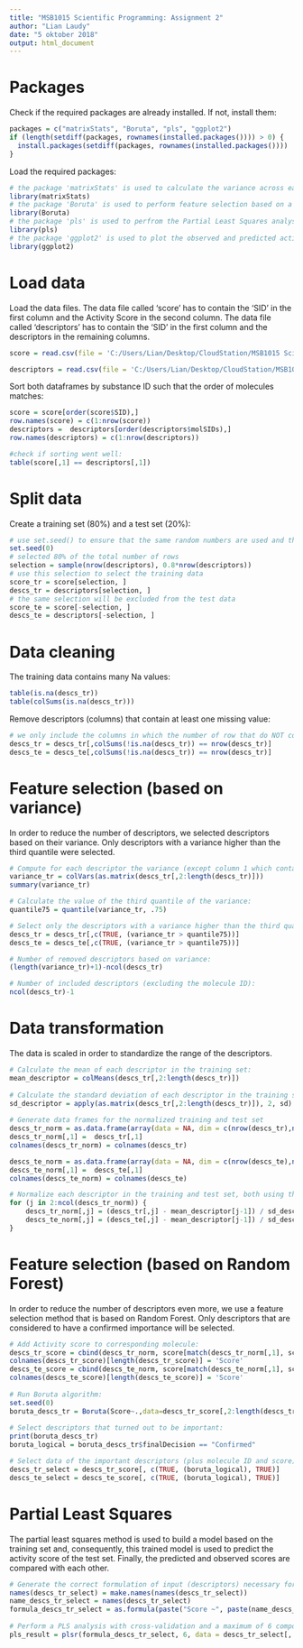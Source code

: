 ```yaml
---
title: "MSB1015 Scientific Programming: Assignment 2"
author: "Lian Laudy"
date: "5 oktober 2018"
output: html_document
---
```


# Packages

Check if the required packages are already installed. If not, install them:
```r
packages = c("matrixStats", "Boruta", "pls", "ggplot2")
if (length(setdiff(packages, rownames(installed.packages()))) > 0) {
  install.packages(setdiff(packages, rownames(installed.packages())))  
}
```

Load the required packages:
```r
# the package 'matrixStats' is used to calculate the variance across each column (descriptor)
library(matrixStats)
# the package 'Boruta' is used to perform feature selection based on a Random Forest method
library(Boruta)
# the package 'pls' is used to perfrom the Partial Least Squares analysis
library(pls)
# the package 'ggplot2' is used to plot the observed and predicted activity scores
library(ggplot2)
```

# Load data

Load the data files.
The data file called 'score' has to contain the 'SID' in the first column and the Activity Score in the second column.
The data file called 'descriptors' has to contain the 'SID' in the first column and the descriptors in the remaining columns. 
```r
score = read.csv(file = 'C:/Users/Lian/Desktop/CloudStation/MSB1015 Scientific Programming/Assignments/2 Making multivariate statistics reproducible/qsarSmallData.csv', sep=',', row.names = 1, header=TRUE)

descriptors = read.csv(file = 'C:/Users/Lian/Desktop/CloudStation/MSB1015 Scientific Programming/Assignments/2 Making multivariate statistics reproducible/descriptors.csv', sep=',', row.names = 1, header=TRUE)
```
Sort both dataframes by substance ID such that the order of molecules matches:
```r
score = score[order(score$SID),]
row.names(score) = c(1:nrow(score))
descriptors =  descriptors[order(descriptors$molSIDs),]
row.names(descriptors) = c(1:nrow(descriptors))

#check if sorting went well:
table(score[,1] == descriptors[,1])
```
# Split data

Create a training set (80%) and a test set (20%):  
```r
# use set.seed() to ensure that the same random numbers are used and the results are reproducible
set.seed(0)
# selected 80% of the total number of rows
selection = sample(nrow(descriptors), 0.8*nrow(descriptors))
# use this selection to select the training data
score_tr = score[selection, ]
descs_tr = descriptors[selection, ]
# the same selection will be excluded from the test data
score_te = score[-selection, ]
descs_te = descriptors[-selection, ]
```
# Data cleaning

The training data contains many Na values:
```r
table(is.na(descs_tr))
table(colSums(is.na(descs_tr)))
```

Remove descriptors (columns) that contain at least one missing value:
```r
# we only include the columns in which the number of row that do NOT contain missing values is equal to the total number of rows
descs_tr = descs_tr[,colSums(!is.na(descs_tr)) == nrow(descs_tr)]
descs_te = descs_te[,colSums(!is.na(descs_tr)) == nrow(descs_tr)]
```

# Feature selection (based on variance)
In order to reduce the number of descriptors, we selected descriptors based on their variance.
Only descriptors with a variance higher than the third quantile were selected.

```r
# Compute for each descriptor the variance (except column 1 which contains the molecule ID):
variance_tr = colVars(as.matrix(descs_tr[,2:length(descs_tr)]))
summary(variance_tr)

# Calculate the value of the third quantile of the variance:
quantile75 = quantile(variance_tr, .75)

# Select only the descriptors with a variance higher than the third quantile (plus the first column containing the molecule ID):
descs_tr = descs_tr[,c(TRUE, (variance_tr > quantile75))]
descs_te = descs_te[,c(TRUE, (variance_tr > quantile75))]

# Number of removed descriptors based on variance:
(length(variance_tr)+1)-ncol(descs_tr)

# Number of included descriptors (excluding the molecule ID):
ncol(descs_tr)-1
```
# Data transformation
The data is scaled in order to standardize the range of the descriptors.  
```r
# Calculate the mean of each descriptor in the training set:
mean_descriptor = colMeans(descs_tr[,2:length(descs_tr)])
  
# Calculate the standard deviation of each descriptor in the training set:
sd_descriptor = apply(as.matrix(descs_tr[,2:length(descs_tr)]), 2, sd)
  
# Generate data frames for the normalized training and test set
descs_tr_norm = as.data.frame(array(data = NA, dim = c(nrow(descs_tr),ncol(descs_tr))))
descs_tr_norm[,1] =  descs_tr[,1]
colnames(descs_tr_norm) = colnames(descs_tr)

descs_te_norm = as.data.frame(array(data = NA, dim = c(nrow(descs_te),ncol(descs_te))))
descs_te_norm[,1] =  descs_te[,1]
colnames(descs_te_norm) = colnames(descs_te)

# Normalize each descriptor in the training and test set, both using the mean and standard deviation of the training set as you otherwise would already use information from the test set.
for (j in 2:ncol(descs_tr_norm)) { 
    descs_tr_norm[,j] = (descs_tr[,j] - mean_descriptor[j-1]) / sd_descriptor[j-1]
    descs_te_norm[,j] = (descs_te[,j] - mean_descriptor[j-1]) / sd_descriptor[j-1]
}
```

# Feature selection (based on Random Forest)
In order to reduce the number of descriptors even more, we use a feature selection method that is based on Random Forest.
Only descriptors that are considered to have a confirmed importance will be selected.
```r
# Add Activity score to corresponding molecule:
descs_tr_score = cbind(descs_tr_norm, score[match(descs_tr_norm[,1], score[,1]),2])
colnames(descs_tr_score)[length(descs_tr_score)] = 'Score'
descs_te_score = cbind(descs_te_norm, score[match(descs_te_norm[,1], score[,1]),2])
colnames(descs_te_score)[length(descs_te_score)] = 'Score'
  
# Run Boruta algorithm:
set.seed(0)
boruta_descs_tr = Boruta(Score~.,data=descs_tr_score[,2:length(descs_tr_score)],doTrace=1)
  
# Select descriptors that turned out to be important:
print(boruta_descs_tr)
boruta_logical = boruta_descs_tr$finalDecision == "Confirmed"

# Select data of the important descriptors (plus molecule ID and score) in the training and test set
descs_tr_select = descs_tr_score[, c(TRUE, (boruta_logical), TRUE)]
descs_te_select = descs_te_score[, c(TRUE, (boruta_logical), TRUE)]
```
# Partial Least Squares
The partial least squares method is used to build a model based on the training set and, consequently, this trained model is used to predict the activity score of the test set. Finally, the predicted and observed scores are compared with each other. 
```r
# Generate the correct formulation of input (descriptors) necessary for PLS function
names(descs_tr_select) = make.names(names(descs_tr_select))
name_descs_tr_select = names(descs_tr_select)
formula_descs_tr_select = as.formula(paste("Score ~", paste(name_descs_tr_select[!name_descs_tr_select %in% c("molSIDs","Score")], collapse = " + ")))
  
# Perform a PLS analysis with cross-validation and a maximum of 6 components 
pls_result = plsr(formula_descs_tr_select, 6, data = descs_tr_select[, 2:length(descs_tr_select)], validation = "CV")
```
